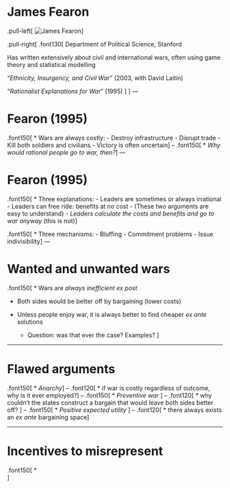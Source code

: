 

# James Fearon

.pull-left[
![James Fearon](fearon.jpg)
]

.pull-right[
.font130[
Department of Political Science, Stanford

Has written extensively about civil and international wars, often using game theory and statistical modelling

"_Ethnicity, Insurgency, and Civil War_" (2003, with David Laitin)

"_Rationalist Explanations for War_" (1995)
]
]
---

# Fearon (1995)

.font150[
* Wars are always costly:
  - Destroy infrastructure
  - Disrupt trade
  - Kill both soldiers and civilians
  - Victory is often uncertain
]
--
.font150[
* _Why would rational people go to war, then?_
]
---

# Fearon (1995) 

.font150[
* Three explanations:
	- Leaders are sometimes or always irrational
	- Leaders can free ride: benefits at no cost
	- (These two arguments are easy to understand)
	- _Leaders calculate the costs and benefits and go to war anyway_ (this is not)
]

.font150[
* Three mechanisms:
	- Bluffing
	- Commitment problems
	- Issue indivisibility
]
---

# Wanted and unwanted wars

.font150[
* Wars are _always inefficient ex post_

* Both sides would be better off by bargaining (lower costs)

* Unless people enjoy war, it is always better to find cheaper _ex ante_ solutions
	- Question: was that ever the case? Examples?
]

---

# Flawed arguments

.font150[
* _Anarchy_
]
--
.font120[
* if war is costly regardless of outcome, why is it ever employed?
]
--
.font150[
* _Preventive war_ 
]
--
.font120[
* why couldn’t the states construct a bargain that would leave both sides better off? 
]
--
.font150[
* _Positive expected utility_ 
]
--
.font120[
* there always exists an _ex ante_ bargaining space
]

---

# Incentives to misrepresent

.font150[
*  
]


